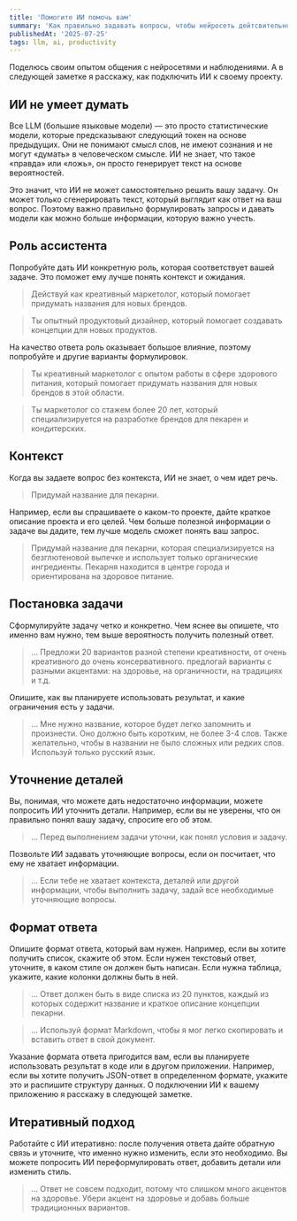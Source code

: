 ```yaml
---
title: 'Помогите ИИ помочь вам'
summary: 'Как правильно задавать вопросы, чтобы нейросеть дейтсвительно решила вашу задачу'
publishedAt: '2025-07-25'
tags: llm, ai, productivity
---
```


Поделюсь своим опытом общения с нейросетями и наблюдениями. А в следующей заметке я расскажу, как подключить ИИ к своему проекту.

## ИИ не умеет думать

Все LLM (большие языковые модели) — это просто статистические модели, которые предсказывают следующий токен на основе предыдущих. Они не понимают смысл слов, не имеют сознания и не могут «думать» в человеческом смысле. ИИ не знает, что такое «правда» или «ложь», он просто генерирует текст на основе вероятностей.

Это значит, что ИИ не может самостоятельно решить вашу задачу. Он может только сгенерировать текст, который выглядит как ответ на ваш вопрос. Поэтому важно правильно формулировать запросы и давать модели как можно больше информации, которую важно учесть.

## Роль ассистента

Попробуйте дать ИИ конкретную роль, которая соответствует вашей задаче. Это поможет ему лучше понять контекст и ожидания.

> Действуй как креативный маркетолог, который помогает придумать названия для новых брендов.

> Ты опытный продуктовый дизайнер, который помогает создавать концепции для новых продуктов.

На качество ответа роль оказывает большое влияние, поэтому попробуйте и другие варианты формулировок.

> Ты креативный маркетолог с опытом работы в сфере здорового питания, который помогает придумать названия для новых брендов в этой области.

> Ты маркетолог со стажем более 20 лет, который специализируется на разработке брендов для пекарен и кондитерских.

## Контекст

Когда вы задаете вопрос без контекста, ИИ не знает, о чем идет речь.

> Придумай название для пекарни.

Например, если вы спрашиваете о каком-то проекте, дайте краткое описание проекта и его целей. Чем больше полезной информации о задаче вы дадите, тем лучше модель сможет понять ваш запрос.

> Придумай название для пекарни, которая специализируется на безглютеновой выпечке и использует только органические ингредиенты. Пекарня находится в центре города и ориентирована на здоровое питание.

## Постановка задачи

Сформулируйте задачу четко и конкретно. Чем яснее вы опишете, что именно вам нужно, тем выше вероятность получить полезный ответ.

> ... Предложи 20 вариантов разной степени креативности, от очень креативного до очень консервативного. предлогай варианты с разными акцентами: на здоровье, на органичности, на традициях и т.д.

Опишите, как вы планируете использовать результат, и какие ограничения есть у задачи.

> ... Мне нужно название, которое будет легко запомнить и произнести. Оно должно быть коротким, не более 3-4 слов. Также желательно, чтобы в названии не было сложных или редких слов. Используй только русский язык.

## Уточнение деталей

Вы, понимая, что можете дать недостаточно информации, можете попросить ИИ уточнить детали. Например, если вы не уверены, что он правильно понял вашу задачу, спросите его об этом.

> ... Перед выполнением задачи уточни, как понял условия и задачу.

Позвольте ИИ задавать уточняющие вопросы, если он посчитает, что ему не хватает информации.

> ... Если тебе не хватает контекста, деталей или другой информации, чтобы выполнить задачу, задай все необходимые уточняющие вопросы.

## Формат ответа

Опишите формат ответа, который вам нужен. Например, если вы хотите получить список, скажите об этом. Если нужен текстовый ответ, уточните, в каком стиле он должен быть написан. Если нужна таблица, укажите, какие колонки должны быть в ней.

> ... Ответ должен быть в виде списка из 20 пунктов, каждый из которых содержит название и краткое описание концепции пекарни.

> ... Используй формат Markdown, чтобы я мог легко скопировать и вставить ответ в свой документ.

Указание формата ответа пригодится вам, если вы планируете использовать результат в коде или в другом приложении. Например, если вы хотите получить JSON-ответ в определенном формате, укажите это и распишите структуру данных. О подключении ИИ к вашему приложению я расскажу в следующей заметке.

## Итеративный подход

Работайте с ИИ итеративно: после получения ответа дайте обратную связь и уточните, что именно нужно изменить, если это необходимо. Вы можете попросить ИИ переформулировать ответ, добавить детали или изменить стиль.

> ... Ответ не совсем подходит, потому что слишком много акцентов на здоровье. Убери акцент на здоровье и добавь больше традиционных вариантов.
